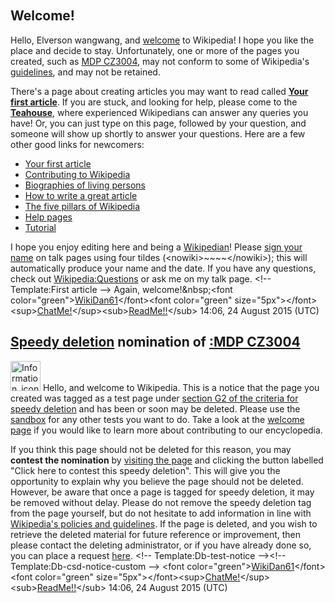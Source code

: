 <article id="47611911" title=User talk:Elverson wangwang>
	<talkpage id="47611911" title="User talk:Elverson wangwang">

== Welcome! ==

Hello, Elverson wangwang, and [[Project:Introduction|welcome]] to Wikipedia!  I hope you like the place and decide to stay. Unfortunately, one or more of the pages you created, such as [[MDP CZ3004]], may not conform to some of Wikipedia's [[Wikipedia:List of policies|guidelines]], and may not be retained. 

There's a page about creating articles you may want to read called '''[[Wikipedia:Your first article|Your first article]]'''. If you are stuck, and looking for help, please come to the '''[[Wikipedia:Teahouse|Teahouse]]''', where experienced Wikipedians can answer any queries you have! Or, you can just type '''{{tl|help me}}''' on this page, followed by your question, and someone will show up shortly to answer your questions. Here are a few other good links for newcomers:
* [[Wikipedia:Your first article|Your first article]]
* [[Wikipedia:Contributing to Wikipedia|Contributing to Wikipedia]]
* [[Wikipedia:Biographies of living persons|Biographies of living persons]]
* [[Wikipedia:Article development|How to write a great article]]
* [[Wikipedia:Five pillars|The five pillars of Wikipedia]]
* [[Help:Contents|Help pages]]
* [[Wikipedia:Tutorial|Tutorial]]
I hope you enjoy editing here and being a [[Wikipedia:Wikipedians|Wikipedian]]! Please [[Wikipedia:Signatures|sign your name]] on talk pages using four tildes (&lt;nowiki&gt;~~~~&lt;/nowiki&gt;); this will automatically produce your name and the date. If you have any questions, check out [[Wikipedia:Questions]] or ask me on my talk page. &lt;!-- Template:First article --&gt; Again, welcome!&amp;nbsp;&lt;font color=&quot;green&quot;&gt;[[User:WikiDan61|WikiDan61]]&lt;/font&gt;&lt;font color=&quot;green&quot; size=&quot;5px&quot;&gt;&lt;/font&gt;&lt;sup&gt;[[User talk:WikiDan61|ChatMe!]]&lt;/sup&gt;&lt;sub&gt;[[Special:Contributions/WikiDan61|ReadMe!!]]&lt;/sub&gt; 14:06, 24 August 2015 (UTC)

==[[Wikipedia:Criteria for speedy deletion|Speedy deletion]] nomination of [[:MDP CZ3004]]==
[[File:Information icon4.svg|48px|left|alt=|link=]]
{{Quote box|quote=&lt;p&gt;If this is the first article that you have created, you may want to read [[WP:Your first article|the guide to writing your first article]].&lt;/p&gt;&lt;p&gt;You may want to consider using the [[Wikipedia:Article wizard|Article Wizard]] to help you create articles.&lt;/p&gt;|width=20%|align=right}}
Hello, and welcome to Wikipedia. This is a notice that the page you created was tagged as a test page under [[WP:CSD#G2|section G2 of the criteria for speedy deletion]] and has been or soon may be deleted. Please use the [[Wikipedia:Sandbox|sandbox]] for any other tests you want to do. Take a look at the [[Wikipedia:Welcome, newcomers|welcome page]] if you would like to learn more about contributing to our encyclopedia. 

If you think this page should not be deleted for this reason, you may '''contest the nomination''' by [[:MDP CZ3004|visiting the page]] and clicking the button labelled &quot;Click here to contest this speedy deletion&quot;. This will give you the opportunity to explain why you believe the page should not be deleted. However, be aware that once a page is tagged for speedy deletion, it may be removed without delay. Please do not remove the speedy deletion tag from the page yourself, but do not hesitate to add information in line with [[Wikipedia:List of policies|Wikipedia's policies and guidelines]]. If the page is deleted, and you wish to retrieve the deleted material for future reference or improvement, then please contact the deleting administrator, or if you have already done so, you can place a request [[WP:RFUD|here]]. &lt;!-- Template:Db-test-notice --&gt;&lt;!-- Template:Db-csd-notice-custom --&gt; &lt;font color=&quot;green&quot;&gt;[[User:WikiDan61|WikiDan61]]&lt;/font&gt;&lt;font color=&quot;green&quot; size=&quot;5px&quot;&gt;&lt;/font&gt;&lt;sup&gt;[[User talk:WikiDan61|ChatMe!]]&lt;/sup&gt;&lt;sub&gt;[[Special:Contributions/WikiDan61|ReadMe!!]]&lt;/sub&gt; 14:06, 24 August 2015 (UTC)
	</talkpage>
</article>